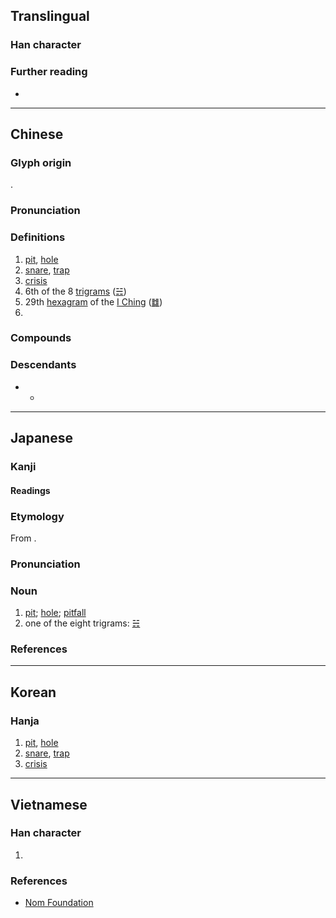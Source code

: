 {{character info}}

==Translingual==

===Han character===
{{Han char|rn=32|rad=土|as=04|sn=7|four=47182|canj=GNO|ids=⿰土欠}}

===Further reading===
* {{Han ref|kx=0225.120|dkj=04928|dj=0460.040|hdz=10425.040|uh=574E|ud=22350|bh=A7A2|bd=42914}}

----

==Chinese==
{{zh-forms|alt=埳}}

===Glyph origin===
{{Han etym}}
{{Han compound|土|欠|ls=psc|c1=s|c2=p|t1=earth; soil}}.

===Pronunciation===
{{zh-pron
|m=kǎn
|m-s=kan3
|c=ham2,ham1,ham3
|c_note=ham3 - in {{zh-l|赤坎|tr=-}}
|c-t=
|g=
|h=pfs=khám;gd=kam3
|j=
|mb=kǎng
|md=
|mn=khám
|mn-t=kam2
|w=
|x=
|mc=y
|oc=y
|cat=n
}}

===Definitions===
{{head|zh|Han character}}

# [[pit]], [[hole]]
# [[snare]], [[trap]]
# [[crisis]]
# 6th of the 8 [[w:Ba Gua|trigram]]s ([[☵]])
# 29th [[hexagram]] of the [[I Ching]] ([[䷜]])
# {{zh-short|坎德拉}}

===Compounds===
{{zh-der|命途坎坷|坎井之蛙|坎兒|坎兒井|坎坎|坎坷|坎城影展|坎培拉|坎壈|坎帕拉|坎窞|坎肩|坎阱|屯坎|心坎|流行坎止|烏坎|石坎|羅坎|習坎|落坎兒|號坎兒|調坎|門坎|闊其坎|阿克提坎墩}}

===Descendants===
* {{desc|bor=1|tai-pro|*C̬.kumᴬ}}
** {{desc|th|ขุม|t=pit}}

----

==Japanese==

===Kanji===
{{ja-kanji|grade=|rs=土04}}

====Readings====
{{ja-readings
|goon=こん
|kanon=かん
|kun=あな-
}}

===Etymology===
{{ja-kanjitab|かん|yomi=on}}
From {{der|ja|ltc|sort=かん|-}} {{ltc-l|坎}}.

===Pronunciation===
{{ja-pron|かん|acc=1|acc_ref=DJR|y=on}}

===Noun===
{{ja-noun|affix|かん}}

# [[pit]]; [[hole]]; [[pitfall]]
# one of the eight trigrams: [[☵]]

===References===
<references/>

----

==Korean==

===Hanja===
{{ko-hanja|감}}

# [[pit]], [[hole]]
# [[snare]], [[trap]]
# [[crisis]]

----

==Vietnamese==

===Han character===
{{vi-readings|hanviet=khảm|nom=khóm,khúm,khăm,khảm,khẳm|rs=土04}}

# {{rfdef|vi|sort=土04}}

===References===
* [http://nomfoundation.org/common/nom_details.php?codepoint=574E Nom Foundation]